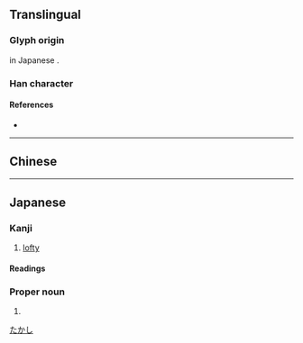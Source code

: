 {{also|堯|尧}}
{{character info}}
==Translingual==
{{Han simplified forms|堯|尭|尧|ex=y}}

===Glyph origin===
{{Han simp|堯|f=垚|t=卉}} in Japanese {{w|shinjitai}}.

===Han character===
{{Han char|rn=43|rad=尢|as=05|sn=8|four=|canj=JTHU|ids=⿱卉兀}}

====References====
* {{Han ref|kx=0125.171|hdz=10553.021|uh=5C2D}}

----

==Chinese==
{{zh-see|堯|v}}

----

==Japanese==
{{ja-kanji forms|尭|堯}}

===Kanji===
{{ja-kanji|grade=|rs=尢05|kyu=堯}}

# [[lofty]]

====Readings====
{{ja-readings
|goon=ぎょう
|kanon=ぎょう
|kun=たか-い
|nanori=たかし
}}

===Proper noun===
{{ja-pos|proper|たかし}}

# {{given name|ja|male}}

[[Category:Japanese male given names|たかし]]